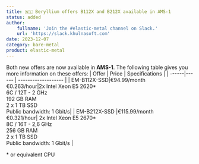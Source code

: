 ```yaml
---
title: 🇳🇱 Beryllium offers B112X and B212X available in AMS-1
status: added
author:
    fullname: 'Join the #elastic-metal channel on Slack.'
    url: 'https://slack.khulnasoft.com'
date: 2023-12-07
category: bare-metal
product: elastic-metal
---
```


Both new offers are now available in **AMS-1**. The following table gives you more information on these offers:
| Offer | Price | Specifications |
| ------|------ | ------------------- | 
| EM-B112X-SSD|€94.99/month <br/> €0.263/hour|2x Intel Xeon E5 2620* <br/>  6C / 12T - 2 GHz <br/> 192 GB RAM <br/> 2 x 1 TB SSD <br/> Public bandwidth: 1 Gbit/s|
| EM-B212X-SSD |€115.99/month <br/> €0.321/hour| 2x Intel Xeon E5 2670* <br/> 8C / 16T - 2,6 GHz <br/> 256 GB RAM <br/> 2 x 1 TB SSD <br/> Public bandwidth: 1 Gbit/s |

\* or equivalent CPU

